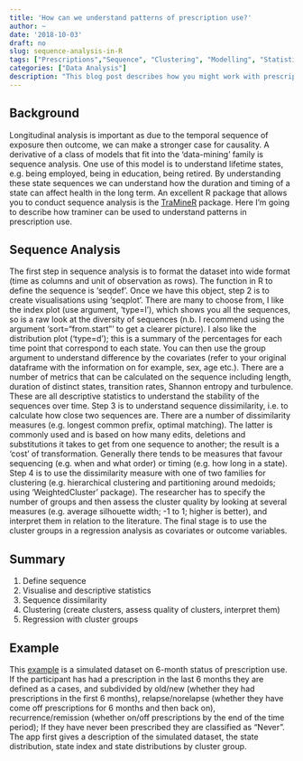 ```yaml
---
title: 'How can we understand patterns of prescription use?'
author: ~
date: '2018-10-03'
draft: no
slug: sequence-analysis-in-R
tags: ["Prescriptions","Sequence", "Clustering", "Modelling", "Statistics", "R", "TraMiner"]
categories: ["Data Analysis"]
description: "This blog post describes how you might work with prescription data to understanding whether someone's mental health status has changed over time"
---
```


## Background
Longitudinal analysis is important as due to the temporal sequence of exposure then outcome, we can make a stronger case for causality. A derivative of a class of models that fit into the 'data-mining' family is sequence analysis. One use of this model is to understand lifetime states, e.g. being employed, being in education, being retired. By understanding these state sequences we can understand how the duration and timing of a state can affect health in the long term. An excellent R package that allows you to conduct sequence analysis is the [TraMineR](https://cran.r-project.org/web/packages/TraMineR/index.html) package. Here I'm going to describe how traminer can be used to understand patterns in prescription use. 

## Sequence Analysis
The first step in sequence analysis is to format the dataset into wide format (time as columns and unit of observation as rows). The function in R to define the sequence is 'seqdef'. Once we have this object, step 2 is to create visualisations using 'seqplot'. There are many to choose from, I like the index plot (use argument, 'type=I'), which shows you all the sequences, so is a raw look at the diversity of sequences (n.b. I recommend using the argument 'sort="from.start"' to get a clearer picture). I also like the distribution plot ('type=d'); this is a summary of the percentages for each time point that correspond to each state. You can then use the group argument to understand difference by the covariates (refer to your original dataframe with the information on for example, sex, age etc.). There are a number of metrics that can be calculated on the sequence including length, duration of distinct states, transition rates, Shannon entropy and turbulence. These are all descriptive statistics to understand the stability of the sequences over time. Step 3 is to understand sequence dissimilarity, i.e. to calculate how close two sequences are. There are a number of dissimilarity measures (e.g. longest common prefix, optimal matching). The latter is commonly used and is based on how many edits, deletions and substitutions it takes to get from one sequence to another; the result is a 'cost' of transformation. Generally there tends to be measures that favour sequencing (e.g. when and what order) or timing (e.g. how long in a state). Step 4 is to use the dissimilarity measure with one of two families for clustering (e.g. hierarchical clustering and partitioning around medoids; using 'WeightedCluster' package). The researcher has to specify the number of groups and then assess the cluster quality by looking at several measures (e.g. average silhouette width; -1 to 1; higher is better), and interpret them in relation to the literature. The final stage is to use the cluster groups in a regression analysis as covariates or outcome variables. 

## Summary 
1. Define sequence
2. Visualise and descriptive statistics
3. Sequence dissimilarity
4. Clustering (create clusters, assess quality of clusters, interpret them)
5. Regression with cluster groups 

## Example
This [example](https://thebest.shinyapps.io/Sequence/) is a simulated dataset on 6-month status of prescription use. If the participant has had a prescription in the last 6 months they are defined as a cases, and subdivided by old/new (whether they had prescriptions in the first 6 months), relapse/norelapse (whether they have come off prescriptions for 6 months and then back on), recurrence/remission (whether on/off prescriptions by the end of the time period); If they have never been prescribed they are classified as "Never". The app first gives a description of the simulated dataset, the state distribution, state index and state distributions by cluster group. 




